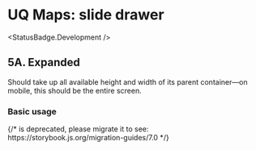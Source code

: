 
<Meta of={UqMaps5SlideDrawerStories} />

# UQ Maps: slide drawer

<StatusBadge.Development />

## 5A. Expanded

Should take up all available height and width of its parent container—on mobile,
this should be the entire screen.

### Basic usage

<Canvas withSource="open" withToolbar>
  {/* <Story height={600} id="deliverables-uq-maps-5-slide-drawer--expanded" /> is deprecated, please migrate it to <Story of={referenceToStory} /> see: https://storybook.js.org/migration-guides/7.0 */}

  <Story height={600} id="deliverables-uq-maps-5-slide-drawer--expanded" />
</Canvas>
